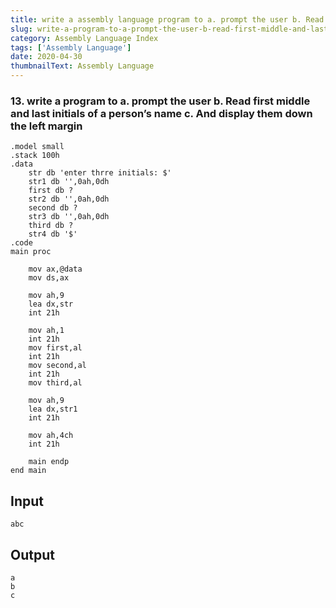 ---
title: write a assembly language program to a. prompt the user b. Read first middle and last initials of a person’s name c. And display them down the left margin
slug: write-a-program-to-a-prompt-the-user-b-read-first-middle-and-last-initials-of-a-persons-name
category: Assembly Language Index
tags: ['Assembly Language']
date: 2020-04-30
thumbnailText: Assembly Language
---
### 13. write a program to a. prompt the user b. Read first middle and last initials of a person’s name c. And display them down the left margin
```
.model small
.stack 100h
.data
    str db 'enter thrre initials: $'
    str1 db '',0ah,0dh
    first db ?
    str2 db '',0ah,0dh
    second db ?
    str3 db '',0ah,0dh
    third db ?
    str4 db '$'
.code
main proc

    mov ax,@data
    mov ds,ax

    mov ah,9
    lea dx,str
    int 21h

    mov ah,1
    int 21h
    mov first,al
    int 21h
    mov second,al
    int 21h
    mov third,al

    mov ah,9
    lea dx,str1
    int 21h

    mov ah,4ch
    int 21h

    main endp
end main

```

## Input
```
abc
```
## Output
```
a
b
c
```